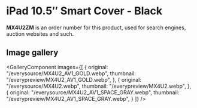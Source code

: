 
# iPad 10.5″ Smart Cover - Black

<Callout type='info' emoji='👉🏻'>**MX4U2ZM** is an order number for this product, used for search engines, auction websites and such.</Callout>

## Image gallery

<GalleryComponent
    images={[
      {
        original: "/everysource/MX4U2_AV1_GOLD.webp",
        thumbnail: "/everypreview/MX4U2_AV1_GOLD.webp",
      },
      {
        original: "/everysource/MX4U2.webp",
        thumbnail: "/everypreview/MX4U2.webp",
      },
      {
        original: "/everysource/MX4U2_AV1_SPACE_GRAY.webp",
        thumbnail: "/everypreview/MX4U2_AV1_SPACE_GRAY.webp",
      }
    ]}
  />
